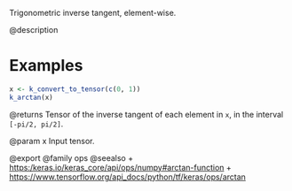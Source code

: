 Trigonometric inverse tangent, element-wise.

@description

# Examples
```r
x <- k_convert_to_tensor(c(0, 1))
k_arctan(x)
```

@returns
Tensor of the inverse tangent of each element in `x`, in the interval
`[-pi/2, pi/2]`.

@param x Input tensor.

@export
@family ops
@seealso
+ <https:/keras.io/keras_core/api/ops/numpy#arctan-function>
+ <https://www.tensorflow.org/api_docs/python/tf/keras/ops/arctan>

